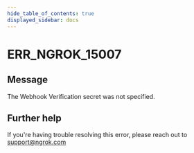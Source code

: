 ```yaml
---
hide_table_of_contents: true
displayed_sidebar: docs
---
```



# ERR_NGROK_15007

## Message

The Webhook Verification secret was not specified.

<ErrorDetails error="err_ngrok_15007" />

## Further help

If you're having trouble resolving this error, please reach out to [support@ngrok.com](mailto:support@ngrok.com?subject=Help%20with%20ERR_NGROK_15007)
